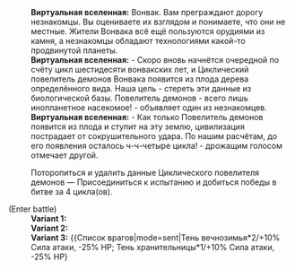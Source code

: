 {{Диалог Начало}}
:'''Виртуальная вселенная:''' Вонвак. Вам преграждают дорогу незнакомцы. Вы оцениваете их взглядом и понимаете, что они не местные. Жители Вонвака всё ещё пользуются орудиями из камня, а незнакомцы обладают технологиями какой-то продвинутой планеты.
:'''Виртуальная вселенная:''' - Скоро вновь начнётся очередной по счёту цикл шестидесяти вонвакских лет, и Циклический повелитель демонов Вонвака появится из плода дерева определённого вида. Наша цель - стереть эти данные из биологической базы. Повелитель демонов - всего лишь инопланетное насекомое! - объявляет один из незнакомцев.
:'''Виртуальная вселенная:''' - Как только Повелитель демонов появится из плода и ступит на эту землю, цивилизация пострадает от сокрушительного удара. По нашим расчётам, до его появления осталось ч-ч-четыре цикла! - дрожащим голосом отмечает другой.
:{{Диалог|Звезда}} Поторопиться и удалить данные Циклического повелителя демонов &mdash; Присоединиться к испытанию и добиться победы в битве за 4 цикла(ов).
;(Enter battle)
:'''Variant 1:''' {{Список врагов|mode=sent|Отродье льда*2/+10% Сила атаки, -25% НР; Лёд из космоса*1/+10% Сила атаки, -25% НР}}
:'''Variant 2:''' {{Список врагов|mode=sent|Автоматон-гончая*2/+10% Сила атаки, -25% НР; Автоматон-лютоволк*1/+10% Сила атаки, -25% НР}}
:'''Variant 3:''' {{Список врагов|mode=sent|Тень вечнозимья*2/+10% Сила атаки, -25% НР; Тень хранительницы*1/+10% Сила атаки, -25% НР}
{{Диалог Конец}}